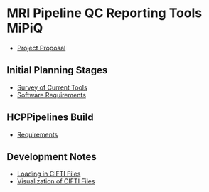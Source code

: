 = MRI Pipeline QC Reporting Tools MiPiQ =

* [[Project Proposal]]

== Initial Planning Stages ==
* [[Survey of Current Tools]]
* [[Software Requirements]]

== HCPPipelines Build ==
* [[Requirements]]

== Development Notes ==
* [[Loading in CIFTI Files]]
* [[Visualization of CIFTI Files]]
